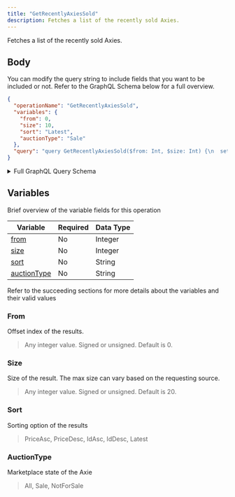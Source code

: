 ```yaml
---
title: "GetRecentlyAxiesSold"
description: Fetches a list of the recently sold Axies.
---
```


Fetches a list of the recently sold Axies.

## Body

You can modify the query string to include fields that you want to be included or not. Refer to the GraphQL Schema below for a full overview.

```json
{
  "operationName": "GetRecentlyAxiesSold",
  "variables": {
    "from": 0,
    "size": 10,
    "sort": "Latest",
    "auctionType": "Sale"
  },
  "query": "query GetRecentlyAxiesSold($from: Int, $size: Int) {\n  settledAuctions {\n    axies(from: $from, size: $size) {\n      total\n      results {\n        ...AxieSettledBrief\n        transferHistory {\n          ...TransferHistoryInSettledAuction\n          __typename\n        }\n        __typename\n      }\n      __typename\n    }\n    __typename\n  }\n}\n\nfragment AxieSettledBrief on Axie {\n  id\n  name\n  image\n  class\n  breedCount\n  __typename\n}\n\nfragment TransferHistoryInSettledAuction on TransferRecords {\n  total\n  results {\n    ...TransferRecordInSettledAuction\n    __typename\n  }\n  __typename\n}\n\nfragment TransferRecordInSettledAuction on TransferRecord {\n  from\n  to\n  txHash\n  timestamp\n  withPrice\n  withPriceUsd\n  fromProfile {\n    name\n    __typename\n  }\n  toProfile {\n    name\n    __typename\n  }\n  __typename\n}\n"
}
```

<details>
<summary>Full GraphQL Query Schema</summary> 
<p>
&nbsp;

```graphql
query GetRecentlyAxiesSold($from: Int, $size: Int) {
  settledAuctions {
    axies(from: $from, size: $size) {
      total
      results {
        ...AxieSettledBrief
        transferHistory {
          ...TransferHistoryInSettledAuction
          __typename
        }
        __typename
      }
      __typename
    }
    __typename
  }
}

fragment AxieSettledBrief on Axie {
  id
  name
  image
  class
  breedCount
  __typename
}

fragment TransferHistoryInSettledAuction on TransferRecords {
  total
  results {
    ...TransferRecordInSettledAuction
    __typename
  }
  __typename
}

fragment TransferRecordInSettledAuction on TransferRecord {
  from
  to
  txHash
  timestamp
  withPrice
  withPriceUsd
  fromProfile {
    name
    __typename
  }
  toProfile {
    name
    __typename
  }
  __typename
}
```

</p>
</details>

## Variables

Brief overview of the variable fields for this operation

| Variable                    | Required | Data Type |
| --------------------------- | -------- | --------- |
| [from](#from)               | No       | Integer   |
| [size](#size)               | No       | Integer   |
| [sort](#sort)               | No       | String    |
| [auctionType](#auctiontype) | No       | String    |

Refer to the succeeding sections for more details about the variables and their valid values

### From

Offset index of the results.

> Any integer value. Signed or unsigned. Default is 0.

### Size

Size of the result. The max size can vary based on the requesting source.

> Any integer value. Signed or unsigned. Default is 20.

### Sort

Sorting option of the results

> PriceAsc, PriceDesc, IdAsc, IdDesc, Latest

### AuctionType

Marketplace state of the Axie

> All, Sale, NotForSale

